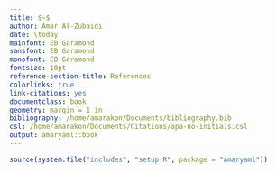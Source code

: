 ```yaml
---
title: $~$
author: Amar Al-Zubaidi
date: \today
mainfont: EB Garamond
sansfont: EB Garamond
monofont: EB Garamond
fontsize: 10pt
reference-section-title: References
colorlinks: true
link-citations: yes
documentclass: book
geometry: margin = 1 in
bibliography: /home/amarakon/Documents/bibliography.bib
csl: /home/amarakon/Documents/Citations/apa-no-initials.csl
output: amaryaml::book
---
```

```r
source(system.file("includes", "setup.R", package = "amaryaml"))
```

$~$
